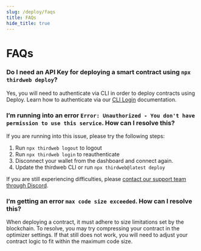 ```yaml
---
slug: /deploy/faqs
title: FAQs
hide_title: true
---
```


# FAQs

### Do I need an API Key for deploying a smart contract using `npx thirdweb deploy`?

Yes, you will need to authenticate via CLI in order to deploy contracts using Deploy. Learn how to authenticate via our [CLI Login](http://portal.thirdweb.com/cli/login) documentation.

### I’m running into an error `Error: Unauthorized - You don't have permission to use this service`. How can I resolve this?

If you are running into this issue, please try the following steps:

1. Run `npx thirdweb logout` to logout
2. Run `npx thirdweb login` to reauthenticate
3. Disconnect your wallet from the dashboard and connect again.
4. Update the thirdweb CLI or run `npx thirdweb@latest deploy`

If you are still experiencing difficulties, please [contact our support team through Discord](https://discord.gg/thirdweb).

### I’m getting an error `max code size exceeded`. How can I resolve this?

When deploying a contract, it must adhere to size limitations set by the blockchain. To resolve, you may try compressing your contract in the optimizer settings. If that still does not work, you will need to adjust your contract logic to fit within the maximum code size.
